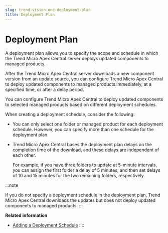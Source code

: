 ```yaml
---
slug: trend-vision-one-deployment-plan
title: Deployment Plan
---
```

# Deployment Plan

A deployment plan allows you to specify the scope and schedule in which the Trend Micro Apex Central server deploys updated components to managed products.

After the Trend Micro Apex Central server downloads a new component version from an update source, you can configure Trend Micro Apex Central to deploy updated components to managed products immediately, at a specified time, or after a delay period.

You can configure Trend Micro Apex Central to deploy updated components to selected managed products based on different deployment schedules.

When creating a deployment schedule, consider the following:

- You can only select one folder or managed product for each deployment schedule. However, you can specify more than one schedule for the deployment plan.

- Trend Micro Apex Central bases the deployment plan delays on the completion time of the download, and these delays are independent of each other.

  For example, if you have three folders to update at 5-minute intervals, you can assign the first folder a delay of 5 minutes, and then set delays of 10 and 15 minutes for the two remaining folders, respectively.

:::note

If you do not specify a deployment schedule in the deployment plan, Trend Micro Apex Central downloads the updates but does not deploy updated components to managed products.
:::

**Related information**

- [Adding a Deployment Schedule](adding-deployment-schedule.mdx)
::::
